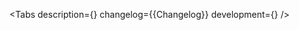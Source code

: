 

<Meta of={Stories} />

<ComponentHeader name='Space' children='Используется для создания отступов между блоками.' />

<Tabs
    description={<Description />}
    changelog={<Markdown>{Changelog}</Markdown>}
    development={<Development />}
/>
